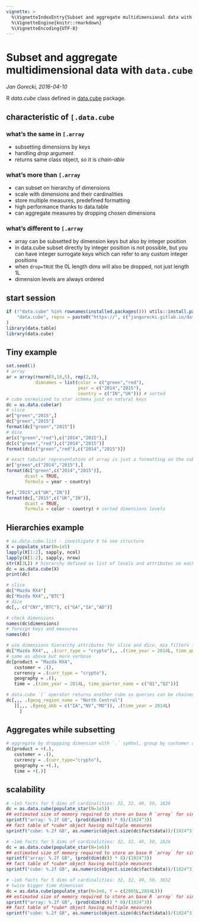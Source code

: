 ```yaml
---
vignette: >
  %\VignetteIndexEntry{Subset and aggregate multidimensional data with data.cube}
  %\VignetteEngine{knitr::rmarkdown}
  %\VignetteEncoding{UTF-8}
---
```


# Subset and aggregate multidimensional data with `data.cube`
*Jan Gorecki, 2016-04-10*

R *data.cube* class defined in [data.cube](https://gitlab.com/jangorecki/data.cube) package.  

## characteristic of `[.data.cube`

### what's the same in `[.array`

- subsetting dimensions by keys
- handling *drop* argument
- returns same class object, so it is *chain-able*

### what's more than `[.array`

- can subset on hierarchy of dimensions
- scale with dimensions and their cardinalities
- store multiple measures, predefined formatting
- high performance thanks to data.table
- can aggregate measures by dropping chosen dimensions

### what's different to `[.array`

- array can be subsetted by dimension keys but also by integer position
- in data.cube subset directly by integer position is not possible, but you can have integer surrogate keys which can refer to any custom integer positions
- when `drop=TRUE` the 0L length dims will also be dropped, not just length 1L
- dimension levels are always ordered

## start session

```r
if (!"data.cube" %in% rownames(installed.packages())) utils::install.packages(
    "data.cube", repos = paste0("https://", c("jangorecki.gitlab.io/data.cube","Rdatatable.github.io/data.table","cran.rstudio.com"))
)
library(data.table)
library(data.cube)
```

## Tiny example

```r
set.seed(1)
# array
ar = array(rnorm(8,10,5), rep(2,3), 
           dimnames = list(color = c("green","red"), 
                           year = c("2014","2015"), 
                           country = c("IN","UK"))) # sorted
# cube normalized to star schema just on natural keys
dc = as.data.cube(ar)
# slice
ar["green","2015",]
dc["green","2015"]
format(dc["green","2015"])
# dice
ar[c("green","red"),c("2014","2015"),]
dc[c("green","red"),c("2014","2015")]
format(dc[c("green","red"),c("2014","2015")])

# exact tabular representation of array is just a formatting on the cube
ar["green",c("2014","2015"),]
format(dc["green",c("2014","2015")], 
       dcast = TRUE, 
       formula = year ~ country)

ar[,"2015",c("UK","IN")]
format(dc[,"2015",c("UK","IN")], 
       dcast = TRUE, 
       formula = color ~ country) # sorted dimensions levels
```

## Hierarchies example

```r
# as.data.cube.list - investigate X to see structure
X = populate_star(N=1e5)
lapply(X[1:2], sapply, ncol)
lapply(X[1:2], sapply, nrow)
str(X[3L]) # hierarchy defined as list of levels and attributes on each level
dc = as.data.cube(X)
print(dc)

# slice
dc["Mazda RX4"]
dc["Mazda RX4",,"BTC"]
# dice
dc[,, c("CNY","BTC"), c("GA","IA","AD")]

# check dimensions
names(dc$dimensions)
# foreign keys and measures
names(dc)

# use dimensions hierarchy attributes for slice and dice, mix filters from various levels in hierarchy
dc["Mazda RX4",, .(curr_type = "crypto"),, .(time_year = 2014L, time_quarter_name = c("Q1","Q2"))]
# same as above but more verbose
dc[product = "Mazda RX4",
   customer = .(),
   currency = .(curr_type = "crypto"),
   geography = .(),
   time = .(time_year = 2014L, time_quarter_name = c("Q1","Q2"))]

# data.cube `[` operator returns another cube so queries can be chained
dc[,,, .(geog_region_name = "North Central")
   ][,,, .(geog_abb = c("IA","NV","MO")), .(time_year = 2014L)
     ]
```

## Aggregates while subsetting

```r
# aggregate by droppping dimension with `.` symbol, group by customer and currency
dc[product = +(.),
   customer = .(),
   currency = .(curr_type="crypto"),
   geography = +(.),
   time = +(.)]
```

## scalability

```r
# ~1e5 facts for 5 dims of cardinalities: 32, 32, 49, 50, 1826
dc = as.data.cube(populate_star(N=1e5))
## estimated size of memory required to store an base R `array` for single numeric measure
sprintf("array: %.2f GB", (prod(dim(dc)) * 8)/(1024^3))
## fact table of *cube* object having multiple measures
sprintf("cube: %.2f GB", as.numeric(object.size(dc$fact$data))/(1024^3))

# ~1e6 facts for 5 dims of cardinalities: 32, 32, 49, 50, 1826
dc = as.data.cube(populate_star(N=1e6))
## estimated size of memory required to store an base R `array` for single numeric measure
sprintf("array: %.2f GB", (prod(dim(dc)) * 8)/(1024^3))
## fact table of *cube* object having multiple measures
sprintf("cube: %.2f GB", as.numeric(object.size(dc$fact$data))/(1024^3))

# ~1e6 facts for 5 dims of cardinalities: 32, 32, 49, 50, 3652
# twice bigger time dimension
dc = as.data.cube(populate_star(N=1e6, Y = c(2005L,2014L)))
## estimated size of memory required to store an base R `array` for single numeric measure
sprintf("array: %.2f GB", (prod(dim(dc)) * 8)/(1024^3))
## fact table of *cube* object having multiple measures
sprintf("cube: %.2f GB", as.numeric(object.size(dc$fact$data))/(1024^3))
```
